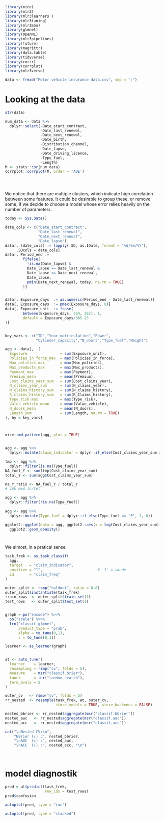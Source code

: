 




```r
library(mice)
library(mlr3)
library(mlr3learners )
library(mlr3tuning)
library(mlr3mbo)
library(glmnet)
library(OpenML)
library(mlr3pipelines)
library(future)
library(magrittr)
library(data.table)
library(tidyverse)
library(corrr)
library(corrplot)
library(mlr3verse)
```



```r

data <- fread("Motor vehicle insurance data.csv", sep = ";")
```

# Looking at the data

```r
str(data)

num_data <- data %>% 
  dplyr::select(-Date_start_contract,
                -Date_last_renewal,
                -Date_next_renewal,
                -Date_birth,
                -Distribution_channel,
                -Date_lapse,
                -Date_driving_licence,
                -Type_fuel,
                -Length)
M <- stats::cor(num_data)
corrplot::corrplot(M, order = 'AOE')





```

We notice that there are multiple clusters, which indicate high correlation between some features. It could be desirable to group these, or remove some, if we decide to choose a model whose error relies heavily on the number of parameters. 

```r



today <- Sys.Date()

date_cols <- c("Date_start_contract", 
               "Date_last_renewal",
               "Date_next_renewal", 
               "Date_lapse")
data[, (date_cols) := lapply(.SD, as.IDate, format = "%d/%m/%Y"),
     .SDcols = date_cols]
data[, Period_end :=
        fifelse(
          !is.na(Date_lapse) &
          Date_lapse >= Date_last_renewal &            
          Date_lapse <= Date_next_renewal,            
          Date_lapse,
          pmin(Date_next_renewal, today, na.rm = TRUE) 
        )]


data[, Exposure_days  := as.numeric(Period_end - Date_last_renewal)]
data[, Exposure_days  := pmax(Exposure_days, 0)]      
data[, Exposure_unit  := fcase(
        between(Exposure_days, 364, 367), 1,
        default = Exposure_days/365.25
)]


key_vars <- c("ID","Year_matriculation","Power",
              "Cylinder_capacity","N_doors","Type_fuel","Weight")

agg <- data[, .(
  Exposure               = sum(Exposure_unit),
  Policies_in_force_max  = max(Policies_in_force),
  Max_policies_max       = max(Max_policies),
  Max_products_max       = max(Max_products),
  Payment_max            = max(Payment),
  Premium_mean           = mean(Premium),
  Cost_claims_year_sum   = sum(Cost_claims_year),
  N_claims_year_sum      = sum(N_claims_year),
  N_claims_history_sum   = sum(N_claims_history),
  R_claims_history_sum   = sum(R_Claims_history),
  Type_risk_max          = max(Type_risk),
  Value_vehicle_mean     = mean(Value_vehicle),
  N_doors_mean           = mean(N_doors),
  Length_sum             = sum(Length, na.rm = TRUE)
), by = key_vars]



mice::md.pattern(agg, plot = TRUE)


agg <- agg %>% 
  dplyr::mutate(claim_indicator = dplyr::if_else(Cost_claims_year_sum > 0, 1, 0))

tmp <- agg %>% 
  dplyr::filter(is.na(Type_fuel))
NA_fuel_Y <- sum(tmp$Cost_claims_year_sum)
total_Y <- sum(agg$Cost_claims_year_sum)

na_Y_ratio <- NA_fuel_Y / total_Y
# væk med lortet

agg <- agg %>% 
  dplyr::filter(!is.na(Type_fuel))
     
agg <- agg %>%
  dplyr::mutate(Type_fuel = dplyr::if_else(Type_fuel == "P", 1, 0))
```




```r

ggplot2::ggplot(data = agg, ggplot2::aes(x = log(Cost_claims_year_sum))) +
  ggplot2::geom_density()




```


We almost, in a pratical sense 
```r
task_frek <- as_task_classif(
  agg,
  target   = "claim_indicator",
  positive = "1",                         # '1' = skade
  id       = "claim_freq"
)

outer_split <- rsmp("holdout", ratio = 0.8)
outer_split$instantiate(task_frek)
train_rows  <- outer_split$train_set(1)
test_rows   <- outer_split$test_set(1)


graph = po("encode") %>>%
  po("scale") %>>%
  lrn("classif.glmnet",
      predict_type = "prob",
      alpha = to_tune(0,1),
      s = to_tune(0,1))

learner <- as_learner(graph)


at <- auto_tuner(
  learner    = learner,
  resampling = rsmp("cv", folds = 5),
  measure    = msr("classif.brier"),     
  tuner      = tnr("random_search"),
  term_evals = 5
)

outer_cv   <- rsmp("cv", folds = 5)
rr_nested  <- resample(task_frek, at, outer_cv,
                       store_models = TRUE, store_backends = FALSE)

nested_bbrier <- rr_nested$aggregate(msr("classif.bbrier"))
nested_auc   <- rr_nested$aggregate(msr("classif.auc"))
nested_acc   <- rr_nested$aggregate(msr("classif.acc"))

cat("\nNested CV:\n",
    "BBrier (↓) :", nested_bbrier,
    "\nAUC  (↑) :", nested_auc,
    "\nACC  (↑) :", nested_acc, "\n")




```


# model diagnostik

```r

pred = at$predict(task_frek, 
                  row_ids = test_rows)
pred$confusion

autoplot(pred, type = "roc")

autoplot(pred, type = "stacked")

```










